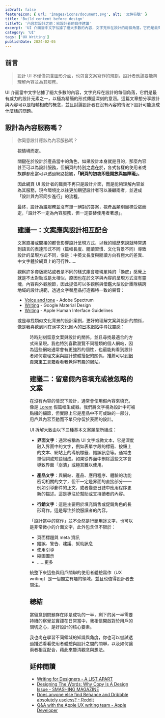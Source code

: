```yaml
---
isDraft: false
featureIcon: { url: 'images/icons/document.svg', alt: '文件符號' }
title: 'Build content before design'
titleTC: '內容於設計之前：給設計者的寫作建議'
excerpt: 'UI 介面當中文字佔據了絕大多數的內容，文字充斥在設計的每個角落，它們是最有威力的設計元素之一，以極為精簡的形式傳遞深刻的意涵。這篇文章想分享設計與內容可以是相輔相成的概念，並且討論設計者在沒有內容的情況下設計可能造成什麼樣的問題。'
category: 'UI'
tags: ['UX Writing']
publishDate: 2024-02-05
---
```


## 前言

> 設計 UI 不僅僅包含圖形介面，也包含文案寫作的規劃，設計者應該要能夠理解內容並為其服務。

UI 介面當中文字佔據了絕大多數的內容，文字充斥在設計的每個角落，它們是最有威力的設計元素之一，以極為精簡的形式傳遞深刻的意涵。這篇文章想分享設計與內容可以是相輔相成的概念，並且討論設計者在沒有內容的情況下設計可能造成什麼樣的問題。

## 設計為內容服務嗎？

> 你同意設計應該為內容服務嗎？

<Figure
  width="1200"
  height="586"
  src="images/posts/build-content-before-design/dribble.webp"
  alt="Dribble 網頁分類"
  title="Dribble 網頁作品時常被詬病過於花俏無用"
  loading="lazy"
/>

視情境而定。

關鍵在於設計於產品當中的角色，如果設計本身就是目的，那麼內容甚至可以為設計服務，但網頁的特別之處在於，各式各樣的使用者或族群都應當可以透過網路接觸，**「網頁的初衷即是開放與無障礙」**。

因此網頁 UI 設計者的職責不再只是設計介面，而是能夠理解內容並為其服務，現今環境比以往更加期望設計者可以兼顧兩者，並達成「設計與內容同步進行」的流程。

最終，設計為誰服務並沒有單一絕對的答案，視產品類別目標受眾而定，「設計不一定為內容服務，但一定要替使用者著想」。

## 建議一：文案應與設計相互配合

文案直接或間接的都會影響設計呈現方式，以我的經歷來說就時常遇到語言的表達形式不同（篇幅長度、閱讀習慣、文化背景不同）導致設計的呈現方式不同，像是：中英文長度與閱讀方向有極大的差異、中文字體於網頁上的可行性……

觀察許多套版網站或者是不同的樣式庫會發現單純的「換皮」感覺上就是不太對勁或是太相似，原因也在於文字與內容的呈現方式沒有靈魂，內容與外觀脫節，因此提倡可以多觀察與借鑑大型設計團隊橫跨地域的設計規範，透過文字替產品打造獨特一致的聲音：

- [Voice and tone](https://spectrum.adobe.com/page/voice-and-tone/) - Adobe Spectrum
- [Writing](https://m2.material.io/design/communication/writing.html#principles) - Google Material Design
- [Writing](https://developer.apple.com/design/human-interface-guidelines/writing) - Apple Human Interface Guidelines

或是尋找類似文化背景的設計案例，更好的理解文案與設計的關係，像是我喜歡到同在漢字文化圈內的[日本網站](https://muuuuu.org/)中尋找靈感：

<Figure
  width="1200"
  height="912"
  src="images/posts/build-content-before-design/muuu.webp"
  alt="muuuuu.org 網頁截圖"
  title="muuuuu.org"
  loading="lazy"
/>

時時刻刻留意文案與設計的關係，並且尋找最適合的方式來呈現。我也特別喜歡瀏覽不同種類的個人網站，因為這些網站通常會有更強烈的個性，也最能夠看到設計者如何處理文案與設計整體搭配的關係，推薦可以到[網頁東東工具箱](/toolbox/#%E9%83%A8%E8%90%BD%E6%A0%BC)看看我覺得有趣的網站。

## 建議二：留意假內容填充或被忽略的文案

在沒有內容的情況下設計，通常會使用假內容來填充，像是 [Lorem](https://www.lipsum.com/) 假篇幅生成器。我們將文字視為設計中可被點綴的細節，但實際上它是產品中不可或缺的一部分，用戶與內容互動而不單只停留於表面的設計。

UI 拆解大致由以下三種基本文案類型所組成：

- **界面文字**：通常被稱為 UI 文字或微文本，它是深度融入界面中的文字，例如表單字段的標籤、按鈕上的文本、網站上的導航標籤、錯誤訊息等。通常由單個詞或短語組成。如果從界面中刪除這些文字會導致界面「崩潰」或極其難以使用。

- **產品文字**：與網站、產品、應用程序、體驗的功能密切相關的文字，但不一定是界面的直接部分——例如引導郵件的正文，或者變更日誌中應用程序更新的描述。這是專注於幫助或支持讀者的內容。

- **行銷文字**：這是主要用於填充銷售或促銷角色的長形寫作。這是專注於說服讀者的內容。

「設計當中的寫作」並不全然是行銷用途文字，也可以是非常微小的介面文字，此外包含但不限於：

- 頁面標題與 meta 資訊
- 錯誤、警告、建議、幫助訊息
- 使用引導
- 縮圖圖示
- ……更多

統整下來這些與用戶關聯的使用者體驗寫作（UX writing）是一個獨立有趣的領域，並且也值得設計者去關注。

## 總結

當留意到問題存在即是成功的一半，剩下的另一半需要持續的察覺並實踐在日常當中，我相信開啟對於用戶的關切之心，是好設計的核心要素。

我也尚在學習不同領域的知識與角度，你也可以嘗試透過描述看看使用者體驗與設計之間的關聯，以及如何讓兩者相互配合，藉此來釐清觀念與想法。

## 延伸閱讀

- [Writing for Designers - A LIST APART](https://alistapart.com/article/writing-for-designers-excerpt/)
- [Designing The Words: Why Copy Is A Design Issue - SMASHING MAGAZINE](https://www.smashingmagazine.com/2013/09/why-copy-is-a-design-issue/)
- [Does anyone else find Behance and Dribbble absolutely useless? - Reddit](https://www.reddit.com/r/web_design/comments/oe7dvr/does_anyone_else_find_behance_and_dribbble/)
- [Q&A with the Apple UX writing team - Apple Developer](https://developer.apple.com/news/?id=5mcfho5g&ref=dailydev)
